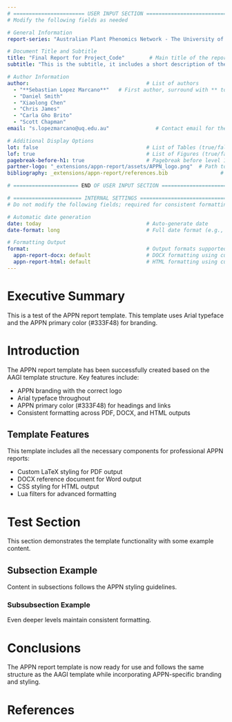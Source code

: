 ```yaml
---
# ======================= USER INPUT SECTION ============================
# Modify the following fields as needed

# General Information
report-series: "Australian Plant Phenomics Network - The University of Queensland (APPN-UQ)"  # Report series name

# Document Title and Subtitle
title: "Final Report for Project_Code"        # Main title of the report
subtitle: "This is the subtitle, it includes a short description of the repport"  # Subtitle, modify as required

# Author Information
author:                                      # List of authors
  - "**Sebastian Lopez Marcano**"   # First author, surround with ** to bold
  - "Daniel Smith"
  - "Xiaolong Chen"
  - "Chris James" 
  - "Carla Gho Brito"
  - "Scott Chapman"
email: "s.lopezmarcano@uq.edu.au"               # Contact email for the primary author(s)

# Additional Display Options
lot: false                                   # List of Tables (true/false)
lof: true                                    # List of Figures (true/false)
pagebreak-before-h1: true                    # Pagebreak before level 1 headings (true/false)
partner-logo: "_extensions/appn-report/assets/APPN_logo.png"  # Path to the partner logo (PNG version)
bibliography: _extensions/appn-report/references.bib                 # Path to bibliography file

# ===================== END OF USER INPUT SECTION ========================

# ====================== INTERNAL SETTINGS ===============================
# Do not modify the following fields; required for consistent formatting

# Automatic date generation
date: today                                  # Auto-generate date
date-format: long                            # Full date format (e.g., "October 2, 2024")

# Formatting Output
format:                                      # Output formats supported by the template
  appn-report-docx: default                  # DOCX formatting using custom style
  appn-report-html: default                  # HTML formatting using custom style
---
```

# Executive Summary {.unnumbered}

This is a test of the APPN report template. This template uses Arial typeface and the APPN primary color (#333F48) for branding.

# Introduction

The APPN report template has been successfully created based on the AAGI template structure. Key features include:

- APPN branding with the correct logo
- Arial typeface throughout
- APPN primary color (#333F48) for headings and links
- Consistent formatting across PDF, DOCX, and HTML outputs

## Template Features

This template includes all the necessary components for professional APPN reports:

- Custom LaTeX styling for PDF output
- DOCX reference document for Word output  
- CSS styling for HTML output
- Lua filters for advanced formatting

# Test Section

This section demonstrates the template functionality with some example content.

## Subsection Example

Content in subsections follows the APPN styling guidelines.

### Subsubsection Example

Even deeper levels maintain consistent formatting.

# Conclusions

The APPN report template is now ready for use and follows the same structure as the AAGI template while incorporating APPN-specific branding and styling.

# References {.unnumbered}

::: {#refs}
:::
